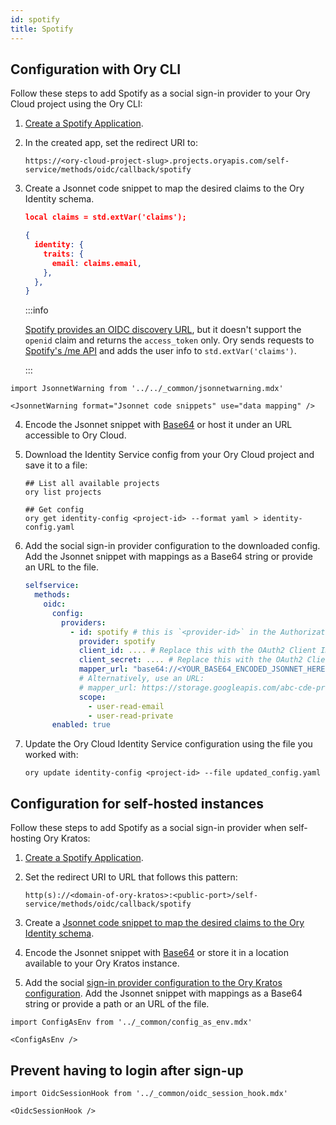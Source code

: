 ```yaml
---
id: spotify
title: Spotify
---
```


## Configuration with Ory CLI

Follow these steps to add Spotify as a social sign-in provider to your Ory Cloud project using the Ory CLI:

1. [Create a Spotify Application](https://developer.spotify.com/dashboard/applications).
2. In the created app, set the redirect URI to:

   ```shell
   https://<ory-cloud-project-slug>.projects.oryapis.com/self-service/methods/oidc/callback/spotify
   ```

<a name="mapping"></a>

3. Create a Jsonnet code snippet to map the desired claims to the Ory Identity schema.

   ```json
   local claims = std.extVar('claims');

   {
     identity: {
       traits: {
         email: claims.email,
       },
     },
   }
   ```

   :::info

   [Spotify provides an OIDC discovery URL](https://accounts.spotify.com/.well-known/openid-configuration), but it doesn't support
   the `openid` claim and returns the `access_token` only. Ory sends requests to
   [Spotify's /me API](https://developer.spotify.com/documentation/web-api/reference/#/operations/get-current-users-profile) and
   adds the user info to `std.extVar('claims')`.

   :::

```mdx-code-block
import JsonnetWarning from '../../_common/jsonnetwarning.mdx'

<JsonnetWarning format="Jsonnet code snippets" use="data mapping" />
```

4. Encode the Jsonnet snippet with [Base64](https://www.base64encode.org/) or host it under an URL accessible to Ory Cloud.
5. Download the Identity Service config from your Ory Cloud project and save it to a file:

   ```shell
   ## List all available projects
   ory list projects

   ## Get config
   ory get identity-config <project-id> --format yaml > identity-config.yaml
   ```

<a name="config"></a>

6. Add the social sign-in provider configuration to the downloaded config. Add the Jsonnet snippet with mappings as a Base64
   string or provide an URL to the file.

   ```yaml
   selfservice:
     methods:
       oidc:
         config:
           providers:
             - id: spotify # this is `<provider-id>` in the Authorization callback URL. DO NOT CHANGE IT ONCE SET!
               provider: spotify
               client_id: .... # Replace this with the OAuth2 Client ID provided by Spotify
               client_secret: .... # Replace this with the OAuth2 Client Secret provided by Spotify
               mapper_url: "base64://<YOUR_BASE64_ENCODED_JSONNET_HERE>"
               # Alternatively, use an URL:
               # mapper_url: https://storage.googleapis.com/abc-cde-prd/9cac9717f007808bf17f22ce7f4295c739604b183f05ac4afb4
               scope:
                 - user-read-email
                 - user-read-private
         enabled: true
   ```

7. Update the Ory Cloud Identity Service configuration using the file you worked with:

   ```shell
   ory update identity-config <project-id> --file updated_config.yaml
   ```

## Configuration for self-hosted instances

Follow these steps to add Spotify as a social sign-in provider when self-hosting Ory Kratos:

1. [Create a Spotify Application](https://developer.spotify.com/dashboard/applications).
2. Set the redirect URI to URL that follows this pattern:

   ```shell
   http(s)://<domain-of-ory-kratos>:<public-port>/self-service/methods/oidc/callback/spotify
   ```

3. Create a [Jsonnet code snippet to map the desired claims to the Ory Identity schema](#mapping).
4. Encode the Jsonnet snippet with [Base64](https://www.base64encode.org/) or store it in a location available to your Ory Kratos
   instance.
5. Add the social [sign-in provider configuration to the Ory Kratos configuration](#config). Add the Jsonnet snippet with mappings
   as a Base64 string or provide a path or an URL of the file.

```mdx-code-block
import ConfigAsEnv from '../_common/config_as_env.mdx'

<ConfigAsEnv />
```

## Prevent having to login after sign-up

```mdx-code-block
import OidcSessionHook from '../_common/oidc_session_hook.mdx'

<OidcSessionHook />
```
